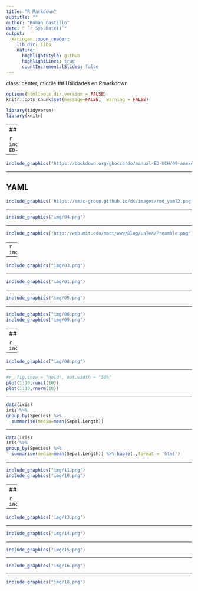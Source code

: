 ---
title: "R Markdown"
subtitle: ""
author: "Román Castillo"
date: " `r Sys.Date()`"
output:
  xaringan::moon_reader:
    lib_dir: libs
    nature:
      highlightStyle: github
      highlightLines: true
      countIncrementalSlides: false
---
class: center, middle
## Utilidades en Rmarkdown

```{r setup, include=FALSE}
options(htmltools.dir.version = FALSE)
knitr::opts_chunk$set(message=FALSE,  warning = FALSE)

library(tidyverse)
library(knitr)

```

---
## Estructura documento  Rmarkdown

```{r uno}
include_graphics("https://bookdown.org/gboccardo/manual-ED-UCH/09-anexos/sintaxis_rmarkdown.png")
```



---

```{r dos}
include_graphics("https://bookdown.org/gboccardo/manual-ED-UCH/09-anexos/rmarkdown_elementos.png")
```
---

## YAML

```{r tres}
include_graphics('https://smac-group.github.io/ds/images/rmd_yaml2.png')
```

---

```{r}
include_graphics("img/04.png")
```
---

```{r}
include_graphics("http://web.mit.edu/mact/www/Blog/LaTeX/Preamble.png")
```


---
```{r}
include_graphics("img/02.png")
```

---

```{r}
include_graphics("img/03.png")
```


---

```{r}
include_graphics("img/01.png")
```

---

```{r}
include_graphics("img/05.png")
```

---

```{r}
include_graphics("img/06.png")
include_graphics("img/09.png")
```

---
## Knitr

```{r}
include_graphics("img/07.png")
```
---

```{r}
include_graphics("img/08.png")
```
---

```{r  fig.show = "hold", out.width = "50%"}
#r  fig.show = "hold", out.width = "50%"
plot(1:10,runif(10))
plot(1:10,rnorm(10))

```

---

```{r}
data(iris)
iris %>% 
group_by(Species) %>% 
  summarise(media=mean(Sepal.Length))
```

---

```{r}
data(iris)
iris %>% 
group_by(Species) %>% 
  summarise(media=mean(Sepal.Length)) %>% kable(.,format = 'html')

```

---

```{r}
include_graphics("img/11.png")
include_graphics("img/10.png")

```


---
## Latex y Rmarkdown

```{r}
include_graphics('img/12.png')
```
---

```{r}
include_graphics('img/13.png')
```

---

```{r}
include_graphics("img/14.png")
```

---

```{r}
include_graphics("img/15.png")
```

---

```{r}
include_graphics("img/16.png")
```

---

```{r}
include_graphics("img/18.png")
```

